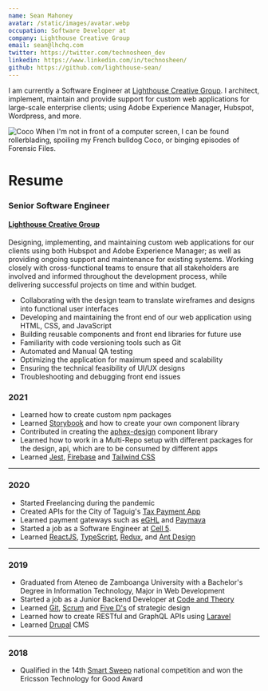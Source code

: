 ```yaml
---
name: Sean Mahoney
avatar: /static/images/avatar.webp
occupation: Software Developer at
company: Lighthouse Creative Group
email: sean@lhchq.com
twitter: https://twitter.com/technosheen_dev
linkedin: https://www.linkedin.com/in/technosheen/
github: https://github.com/lighthouse-sean/
---
```


I am currently a Software Engineer at [Lighthouse Creative Group](https://lhchq.com/). 
I architect, implement, maintain and provide support for custom web applications for large-scale
enterprise clients; using Adobe Experience Manager, Hubspot, Wordpress, and more.

![Coco](https://next-technosheen.vercel.app/_next/image?url=%2Fstatic%2Fimages%2Fcoco.webp&w=384&q=75)
When I'm not in front of a computer screen, I can be found rollerblading, spoiling my French bulldog Coco, or binging episodes of Forensic Files.



# Resume

### Senior Software Engineer
#### [Lighthouse Creative Group](https://lhchq.com/)

Designing, implementing, and maintaining custom web applications for our clients using both Hubspot and Adobe Experience Manager; 
as well as providing ongoing support and maintenance for existing systems. 
Working closely with cross-functional teams to ensure that all stakeholders are involved and informed throughout the development process, 
while delivering successful projects on time and within budget.

- Collaborating with the design team to translate wireframes and designs into functional user interfaces
- Developing and maintaining the front end of our web application using HTML, CSS, and JavaScript
- Building reusable components and front end libraries for future use
- Familiarity with code versioning tools such as Git
- Automated and Manual QA testing
- Optimizing the application for maximum speed and scalability
- Ensuring the technical feasibility of UI/UX designs
- Troubleshooting and debugging front end issues

### 2021

- Learned how to create custom npm packages
- Learned [Storybook](https://storybook.js.org/) and how to create your own component library
- Contributed in creating the [aphex-design](https://aphex-design.web.app/) component library
- Learned how to work in a Multi-Repo setup with different packages for the design, api, which are to be consumed by different apps
- Learned [Jest](https://jestjs.io/), [Firebase](https://firebase.google.com/) and [Tailwind CSS](https://tailwindcss.com/)

---

### 2020

- Started Freelancing during the pandemic
- Created APIs for the City of Taguig's [Tax Payment App](https://payment.taguig.gov.ph/)
- Learned payment gateways such as [eGHL](https://e-ghl.com/) and [Paymaya](https://www.paymaya.com/)
  &nbsp;
- Started a job as a Software Engineer at [Cell 5](https://www.cell5.co.uk/).
- Learned [ReactJS](https://reactjs.org/), [TypeScript](https://www.typescriptlang.org/), [Redux](https://redux.js.org/), and [Ant Design](https://ant.design/)

---

### 2019

- Graduated from Ateneo de Zamboanga University with a Bachelor's Degree in Information Technology, Major in Web Development
- Started a job as a Junior Backend Developer at [Code and Theory](https://www.codeandtheory.com/)
- Learned [Git](https://git-scm.com/book/en/v2/Getting-Started-About-Version-Control), [Scrum](https://www.scrum.org/resources/what-is-scrum) and [Five D's](https://www.creativerevolution.com.au/blog/the-5-ds-of-strategic-design) of strategic design
- Learned how to create RESTful and GraphQL APIs using [Laravel](https://laravel.com/)
- Learned [Drupal](https://www.drupal.org/) CMS

---

### 2018

- Qualified in the 14th [Smart Sweep](https://smart.com.ph/About/newsroom/full-news/2018/05/16/cebu-schools-sweep-top-awards-at-smart-innovation-competition) national competition and won the Ericsson Technology for Good Award
